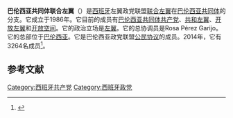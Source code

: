 '''巴伦西亚共同体联合左翼'''（{{lang-ca|Esquerra Unida del País Valencià}}）是[[西班牙|西班牙]]左翼政党联盟[[联合左翼_(西班牙)|联合左翼]]在[[巴伦西亚共同体|巴伦西亚共同体]]的分支。它成立于1986年。它目前的成员有[[巴伦西亚共同体共产党|巴伦西亚共同体共产党]]、[[共和左翼|共和左翼]]、[[开放左翼|开放左翼]]和[[开放空间|开放空间]]。它的政治立场是[[左翼|左翼]]。它的总协调员是Rosa Pérez Garijo。它的总部位于[[巴伦西亚|巴伦西亚]]。它是巴伦西亚政党联盟[[公民协议|公民协议]]的成员。2014年，它有3264名成员<ref>{{Cite web |url=http://www.que.es/madrid/201409071134-podemos-cuenta-19773-afiliados-madrid.html |title=Podemos ya cuenta con 19.773 afiliados en Madrid, por encima de los 15.000 del PSM y los 5.000 de IU, Qué!, 7 de septiembre de 2014. |access-date=2020-10-18 |archive-date=2016-09-15 |archive-url=https://web.archive.org/web/20160915040033/http://www.que.es/madrid/201409071134-podemos-cuenta-19773-afiliados-madrid.html |dead-url=no }}</ref>。

== 参考文献 ==
{{reflist}}

[[Category:西班牙共产党|Category:西班牙共产党]]
[[Category:西班牙政党|Category:西班牙政党]]